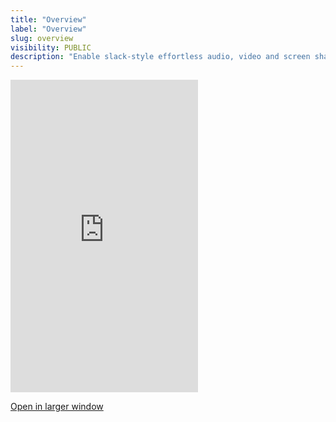 ```yaml
---
title: "Overview"
label: "Overview"
slug: overview
visibility: PUBLIC
description: "Enable slack-style effortless audio, video and screen sharing discussions inside your own product. It even comes with built in chat."
---
```



  <Frame>
  <iframe
    src="https://landing-page-demo-velt.vercel.app/?feature=huddle"
    scrolling="no"
    frameBorder="0"
    className="w-full"
    height="500px"
    allow="display-capture; camera; microphone;displayCapture;"
  ></iframe>
  </Frame>


  [Open in larger window](https://landing-page-demo-velt.vercel.app/?feature=huddle)